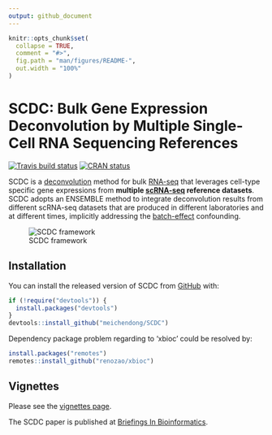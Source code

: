 ```yaml
---
output: github_document
---
```


<!-- README.md is generated from README.Rmd. Please edit that file -->

```r
knitr::opts_chunk$set(
  collapse = TRUE,
  comment = "#>",
  fig.path = "man/figures/README-",
  out.width = "100%"
)
```
# SCDC: Bulk Gene Expression Deconvolution by Multiple Single-Cell RNA Sequencing References

<!-- badges: start -->
[![Travis build status](https://travis-ci.org/meichendong/SCDC.svg?branch=master)](https://travis-ci.org/meichendong/SCDC)
[![CRAN status](https://www.r-pkg.org/badges/version/SCDC)](https://CRAN.R-project.org/package=SCDC)
<!-- badges: end -->

SCDC is a [deconvolution](https://en.wikipedia.org/wiki/Deconvolution) method for bulk [RNA-seq](https://en.wikipedia.org/wiki/RNA-Seq) that leverages cell-type specific gene expressions from **multiple [scRNA-seq](https://en.wikipedia.org/wiki/Single_cell_sequencing) reference datasets**.
SCDC adopts an ENSEMBLE method to integrate deconvolution results from different scRNA-seq datasets that are produced in different laboratories and at different times, implicitly addressing the [batch-effect](http://www.molmine.com/magma/global_analysis/batch_effect.html) confounding.

![SCDC framework](framework.PNG)

## Installation

You can install the released version of SCDC from [GitHub](https://github.com/) with:

``` r
if (!require("devtools")) {
  install.packages("devtools")
}
devtools::install_github("meichendong/SCDC")
```

Dependency package problem regarding to 'xbioc' could be resolved by:
``` r
install.packages("remotes")
remotes::install_github("renozao/xbioc")
```
## Vignettes

Please see the [vignettes page](https://meichendong.github.io/SCDC/articles/SCDC.html).

The SCDC paper is published at [Briefings In Bioinformatics](https://doi.org/10.1093/bib/bbz166).


